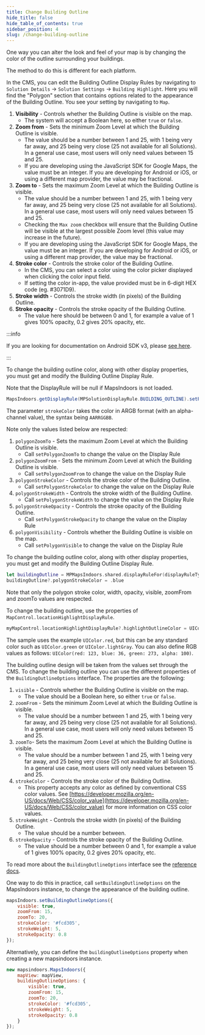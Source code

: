 ```yaml
---
title: Change Building Outline
hide_title: false
hide_table_of_contents: true
sidebar_position: 4
slug: /change-building-outline
---
```



One way you can alter the look and feel of your map is by changing the color of the outline surrounding your buildings.

The method to do this is different for each platform.

<Tabs groupId="display-rules">
<TabItem value="cms" label="CMS" default>

In the CMS, you can edit the Building Outline Display Rules by navigating to `Solution Details` -> `Solution Settings` -> `Building Highlight`. Here you will find the "Polygon" section that contains options related to the appearance of the Building Outline. You see your setting by navigating to `Map`.

1. **Visibility** - Controls whether the Building Outline is visible on the map.
    * The system will accept a Boolean here, so either `true` or `false`.
1. **Zoom from** - Sets the minimum Zoom Level at which the Building Outline is visible.
    * The value should be a number between 1 and 25, with 1 being very far away, and 25 being very close (25 not available for all Solutions). In a general use case, most users will only need values between 15 and 25.
    * If you are developing using the JavaScript SDK for Google Maps, the value must be an integer. If you are developing for Android or iOS, or using a different map provider, the value may be fractional.
1. **Zoom to** - Sets the maximum Zoom Level at which the Building Outline is visible.
    * The value should be a number between 1 and 25, with 1 being very far away, and 25 being very close (25 not available for all Solutions). In a general use case, most users will only need values between 15 and 25.
    * Checking the `Max zoom` checkbox will ensure that the Building Outline will be visible at the largest possible Zoom level (this value may increase in the future).
    * If you are developing using the JavaScript SDK for Google Maps, the value must be an integer. If you are developing for Android or iOS, or using a different map provider, the value may be fractional.
1. **Stroke color** - Controls the stroke color of the Building Outline.
    * In the CMS, you can select a color using the color picker displayed when clicking the color input field.
    * If setting the color in-app, the value provided must be in 6-digit HEX code (eg. #3071D9).
1. **Stroke width** - Controls the stroke width (in pixels) of the Building Outline.
1. **Stroke opacity** - Controls the stroke opacity of the Building Outline.
    * The value here should be between 0 and 1, for example a value of 1 gives 100% opacity, 0.2 gives 20% opacity, etc.

</TabItem>
<TabItem value="android" label="Android v4">

:::info

If you are looking for documentation on Android SDK v3, please [see here](https://docs-legacy.mapsindoors.com/content/legacy/android_v3/).

:::

To change the building outline color, along with other display properties, you must get and modify the Building Outline Display Rule.

Note that the DisplayRule will be null if MapsIndoors is not loaded.

```java
MapsIndoors.getDisplayRule(MPSolutionDisplayRule.BUILDING_OUTLINE).setPolygonStrokeColor(Color.BLUE);
```

The parameter `strokeColor` takes the color in ARGB format (with an alpha-channel value), the syntax being `AARRGGBB`.

Note only the values listed below are respected:

1. `polygonZoomTo` - Sets the maximum Zoom Level at which the Building Outline is visible.
    * Call `setPolygonZoomTo` to change the value on the Display Rule
1. `polygonZoomFrom` - Sets the minimum Zoom Level at which the Building Outline is visible.
    * Call `setPolygonZoomFrom` to change the value on the Display Rule
1. `polygonStrokeColor` - Controls the stroke color of the Building Outline.
    * Call `setPolygonStrokeColor` to change the value on the Display Rule
1. `polygonStrokeWidth` - Controls the stroke width of the Building Outline.
    * Call `setPolygonStrokeWidth` to change the value on the Display Rule
1. `polygonStrokeOpacity` - Controls the stroke opacity of the Building Outline.
    * Call `setPolygonStrokeOpacity` to change the value on the Display Rule
1. `polygonVisibility` - Controls whether the Building Outline is visible on the map.
    * Call `setPolygonVisible` to change the value on the Display Rule

</TabItem>
<TabItem value="ios-v4" label="iOS v4">

To change the building outline color, along with other display properties, you must get and modify the Building Outline Display Rule.

```swift
let buildingOutline = MPMapsIndoors.shared.displayRuleFor(displayRuleType: .buildingOutline)
buildingOutline?.polygonStrokeColor = .blue
```
Note that only the polygon stroke color, width, opacity, visible, zoomFrom and zoomTo values are respected.

</TabItem>
<TabItem value="ios-v3" label="iOS v3">

To change the building outline, use the properties of `MapControl.locationHighlightDisplayRule`.

```swift
myMapControl.locationHighlightDisplayRule?.highlightOutlineColor = UIColor.red
```

The sample uses the example `UIColor.red`, but this can be any standard color such as `UIColor.green` or `UIColor.lightGray`. You can also define RGB values as follows: `UIColor(red: 123, blue: 36, green: 273, alpha: 100)`.

</TabItem>
<TabItem value="web" label="Web v4">

The building outline design will be taken from the values set through the CMS. To change the building outline you can use the different properties of the `BuildingOutlineOptions` interface. The properties are the following:

1. `visible` - Controls whether the Building Outline is visible on the map.
    * The value should be a Boolean here, so either `true` or `false`.
1. `zoomFrom` - Sets the minimum Zoom Level at which the Building Outline is visible.
    * The value should be a number between 1 and 25, with 1 being very far away, and 25 being very close (25 not available for all Solutions). In a general use case, most users will only need values between 15 and 25.
1. `zoomTo`- Sets the maximum Zoom Level at which the Building Outline is visible.
    * The value should be a number between 1 and 25, with 1 being very far away, and 25 being very close (25 not available for all Solutions). In a general use case, most users will only need values between 15 and 25.
1. `strokeColor` - Controls the stroke color of the Building Outline.
    * This property accepts any color as defined by conventional CSS color values. See [https://developer.mozilla.org/en-US/docs/Web/CSS/color_value](https://developer.mozilla.org/en-US/docs/Web/CSS/color_value) for more information on CSS color values.
1. `strokeWeight` - Controls the stroke width (in pixels) of the Building Outline.
    * The value should be a number between.
1. `strokeOpacity` - Controls the stroke opacity of the Building Outline.
    * The value should be a number between 0 and 1, for example a value of 1 gives 100% opacity, 0.2 gives 20% opacity, etc.

To read more about the `BuildingOutlineOptions` interface see the [reference docs](https://app.mapsindoors.com/mapsindoors/js/sdk/latest/docs/BuildingOutlineOptions.html).

One way to do this in practice, call `setBuildingOutlineOptions` on the MapsIndoors instance, to change the appearance of the building outline.

```javascript
mapsIndoors.setBuildingOutlineOptions({
    visible: true,
    zoomFrom: 15,
    zoomTo: 20,
    strokeColor: '#fcd305',
    strokeWeight: 5,
    strokeOpacity: 0.8
});
```

Alternatively, you can define the `buildingOutlineOptions` property when creating a new mapsindoors instance.

```javascript
new mapsindoors.MapsIndoors({
    mapView: mapView,
    buildingOutlineOptions: {
        visible: true,
        zoomFrom: 15,
        zoomTo: 20,
        strokeColor: '#fcd305',
        strokeWeight: 5,
        strokeOpacity: 0.8
    }
});
```

</TabItem>
</Tabs>
